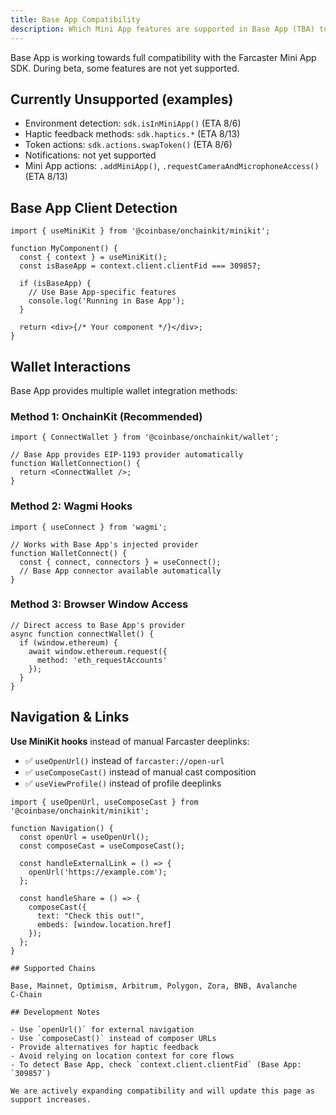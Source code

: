 ```yaml
---
title: Base App Compatibility
description: Which Mini App features are supported in Base App (TBA) today
---
```


Base App is working towards full compatibility with the Farcaster Mini App SDK. During beta, some features are not yet supported.

## Currently Unsupported (examples)

- Environment detection: `sdk.isInMiniApp()` (ETA 8/6)
- Haptic feedback methods: `sdk.haptics.*` (ETA 8/13)
- Token actions: `sdk.actions.swapToken()` (ETA 8/6)
- Notifications: not yet supported
- Mini App actions: `.addMiniApp()`, `.requestCameraAndMicrophoneAccess()` (ETA 8/13)

## Base App Client Detection

```tsx App.tsx
import { useMiniKit } from '@coinbase/onchainkit/minikit';

function MyComponent() {
  const { context } = useMiniKit();
  const isBaseApp = context.client.clientFid === 309857;

  if (isBaseApp) {
    // Use Base App-specific features
    console.log('Running in Base App');
  }
  
  return <div>{/* Your component */}</div>;
}
```

## Wallet Interactions

Base App provides multiple wallet integration methods:

### Method 1: OnchainKit (Recommended)
```tsx App.tsx
import { ConnectWallet } from '@coinbase/onchainkit/wallet';

// Base App provides EIP-1193 provider automatically
function WalletConnection() {
  return <ConnectWallet />;
}
```

### Method 2: Wagmi Hooks  
```tsx App.tsx
import { useConnect } from 'wagmi';

// Works with Base App's injected provider
function WalletConnect() {
  const { connect, connectors } = useConnect();
  // Base App connector available automatically
}
```

### Method 3: Browser Window Access
```tsx App.tsx
// Direct access to Base App's provider
async function connectWallet() {
  if (window.ethereum) {
    await window.ethereum.request({
      method: 'eth_requestAccounts'
    });
  }
}
```

## Navigation & Links

**Use MiniKit hooks** instead of manual Farcaster deeplinks:
- ✅ `useOpenUrl()` instead of `farcaster://open-url`
- ✅ `useComposeCast()` instead of manual cast composition
- ✅ `useViewProfile()` instead of profile deeplinks

```tsx App.tsx
import { useOpenUrl, useComposeCast } from '@coinbase/onchainkit/minikit';

function Navigation() {
  const openUrl = useOpenUrl();
  const composeCast = useComposeCast();
  
  const handleExternalLink = () => {
    openUrl('https://example.com');
  };
  
  const handleShare = () => {
    composeCast({
      text: "Check this out!",
      embeds: [window.location.href]
    });
  };
}

## Supported Chains

Base, Mainnet, Optimism, Arbitrum, Polygon, Zora, BNB, Avalanche C‑Chain

## Development Notes

- Use `openUrl()` for external navigation
- Use `composeCast()` instead of composer URLs
- Provide alternatives for haptic feedback
- Avoid relying on location context for core flows
- To detect Base App, check `context.client.clientFid` (Base App: `309857`)

We are actively expanding compatibility and will update this page as support increases.




